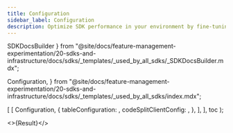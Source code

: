 ```yaml
---
title: Configuration
sidebar_label: Configuration
description: Optimize SDK performance in your environment by fine-tuning SDK config settings.
---
```


  SDKDocsBuilder
} from "@site/docs/feature-management-experimentation/20-sdks-and-infrastructure/docs/sdks/_templates/_used_by_all_sdks/_SDKDocsBuilder.mdx";

  Configuration,
} from "@site/docs/feature-management-experimentation/20-sdks-and-infrastructure/docs/sdks/_templates/_used_by_all_sdks/index.mdx";



  [
    [
      Configuration,
      {
        tableConfiguration: <ConfigTable />,
        codeSplitClientConfig: <SplitClientConfig />,
      },
    ],
  ],
  toc
);

<>{Result}</>